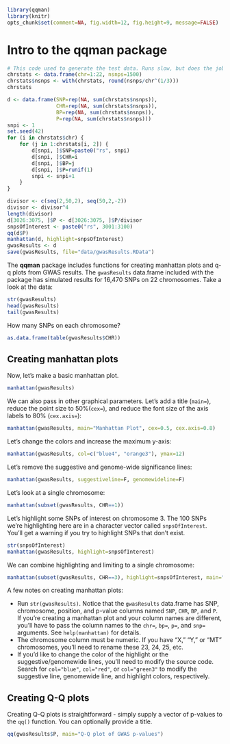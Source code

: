 <!--
%\VignetteEngine{knitr::knitr}
%\VignetteIndexEntry{Intro to the qqman package}
-->

```r
library(qqman)
library(knitr)
opts_chunk$set(comment=NA, fig.width=12, fig.height=9, message=FALSE)
```

# Intro to the **qqman** package

```r
# This code used to generate the test data. Runs slow, but does the job.
chrstats <- data.frame(chr=1:22, nsnps=1500)
chrstats$nsnps <- with(chrstats, round(nsnps/chr^(1/3)))
chrstats

d <- data.frame(SNP=rep(NA, sum(chrstats$nsnps)), 
                CHR=rep(NA, sum(chrstats$nsnps)), 
                BP=rep(NA, sum(chrstats$nsnps)), 
                P=rep(NA, sum(chrstats$nsnps)))
snpi <- 1
set.seed(42)
for (i in chrstats$chr) {
    for (j in 1:chrstats[i, 2]) {
        d[snpi, ]$SNP=paste0("rs", snpi)
        d[snpi, ]$CHR=i
        d[snpi, ]$BP=j
        d[snpi, ]$P=runif(1)
        snpi <- snpi+1
    }
}

divisor <- c(seq(2,50,2), seq(50,2,-2))
divisor <- divisor^4
length(divisor)
d[3026:3075, ]$P <- d[3026:3075, ]$P/divisor
snpsOfInterest <- paste0("rs", 3001:3100)
qq(d$P)
manhattan(d, highlight=snpsOfInterest)
gwasResults <- d
save(gwasResults, file="data/gwasResults.RData")
```

The **qqman** package includes functions for creating manhattan plots and q-q plots from GWAS results. The `gwasResults` data.frame included with the package has simulated results for 16,470 SNPs on 22 chromosomes. Take a look at the data:

```r
str(gwasResults)
head(gwasResults)
tail(gwasResults)
```

How many SNPs on each chromosome?

```r
as.data.frame(table(gwasResults$CHR))
```

## Creating manhattan plots

Now, let's make a basic manhattan plot. 

```r
manhattan(gwasResults)
```

We can also pass in other graphical parameters. Let's add a title (`main=`), reduce the point size to 50%(`cex=`), and reduce the font size of the axis labels to 80% (`cex.axis=`):

```r
manhattan(gwasResults, main="Manhattan Plot", cex=0.5, cex.axis=0.8)
```

Let's change the colors and increase the maximum y-axis:

```r
manhattan(gwasResults, col=c("blue4", "orange3"), ymax=12)
```

Let's remove the suggestive and genome-wide significance lines:

```r
manhattan(gwasResults, suggestiveline=F, genomewideline=F)
```

Let's look at a single chromosome:

```r
manhattan(subset(gwasResults, CHR==1))
```

Let's highlight some SNPs of interest on chromosome 3. The 100 SNPs we're highlighting here are in a character vector called `snpsOfInterest`. You'll get a warning if you try to highlight SNPs that don't exist.

```r
str(snpsOfInterest)
manhattan(gwasResults, highlight=snpsOfInterest)
```

We can combine highlighting and limiting to a single chromosome:

```r
manhattan(subset(gwasResults, CHR==3), highlight=snpsOfInterest, main="Chr 3")
```

A few notes on creating manhattan plots:

* Run `str(gwasResults)`. Notice that the `gwasResults` data.frame has SNP, chromosome, position, and p-value columns named `SNP`, `CHR`, `BP`, and `P`. If you're creating a manhattan plot and your column names are different, you'll have to pass the column names to the `chr=`, `bp=`, `p=`, and `snp=` arguments. See `help(manhattan)` for details.
* The chromosome column must be numeric. If you have "X," "Y," or "MT" chromosomes, you'll need to rename these 23, 24, 25, etc.
* If you'd like to change the color of the highlight or the suggestive/genomewide lines, you'll need to modify the source code. Search for `col="blue"`, `col="red"`, or `col="green3"` to modify the suggestive line, genomewide line, and highlight colors, respectively.

## Creating Q-Q plots

Creating Q-Q plots is straightforward - simply supply a vector of p-values to the `qq()` function. You can optionally provide a title.

```r
qq(gwasResults$P, main="Q-Q plot of GWAS p-values")
```